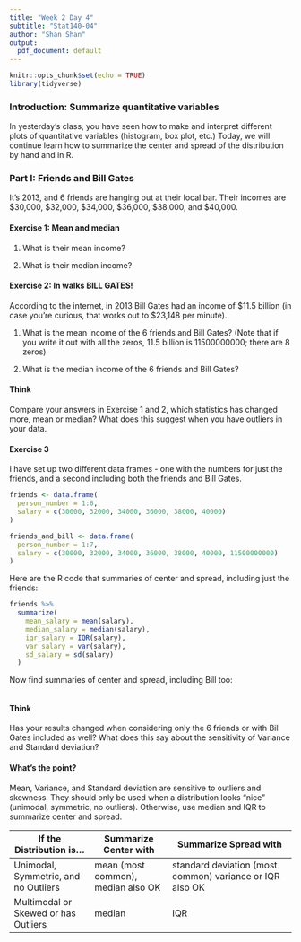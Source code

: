 ```yaml
---
title: "Week 2 Day 4"
subtitle: "Stat140-04"
author: "Shan Shan"
output:
  pdf_document: default
---
```


```r
knitr::opts_chunk$set(echo = TRUE)
library(tidyverse)
```

### Introduction: Summarize quantitative variables

In yesterday's class, you have seen how to make and interpret different plots of quantitative variables (histogram, box plot, etc.) Today, we will continue learn how to summarize the center and spread of the distribution by hand and in R.

### Part I: Friends and Bill Gates

It's 2013, and 6 friends are hanging out at their local bar. Their incomes are \$30,000, \$32,000, \$34,000, \$36,000, \$38,000, and \$40,000.

#### Exercise 1: Mean and median

(1) What is their mean income?

(2) What is their median income?

#### Exercise 2: In walks BILL GATES!

According to the internet, in 2013 Bill Gates had an income of \$11.5 billion (in case you're curious, that works out to \$23,148 per minute).

(1) What is the mean income of the 6 friends and Bill Gates? (Note that if you write it out with all the zeros, 11.5 billion is 11500000000; there are 8 zeros)

(2) What is the median income of the 6 friends and Bill Gates?

#### Think

Compare your answers in Exercise 1 and 2, which statistics has changed more, mean or median? What does this suggest when you have outliers in your data.

#### Exercise 3

I have set up two different data frames - one with the numbers for just the friends, and a second including both the friends and Bill Gates.

```r
friends <- data.frame(
  person_number = 1:6,
  salary = c(30000, 32000, 34000, 36000, 38000, 40000)
)

friends_and_bill <- data.frame(
  person_number = 1:7,
  salary = c(30000, 32000, 34000, 36000, 38000, 40000, 11500000000)
)
```

Here are the R code that summaries of center and spread, including just the friends:

```r
friends %>%
  summarize(
    mean_salary = mean(salary),
    median_salary = median(salary),
    iqr_salary = IQR(salary),
    var_salary = var(salary),
    sd_salary = sd(salary)
  )
```

Now find summaries of center and spread, including Bill too:

```r
```

#### Think

Has your results changed when considering only the 6 friends or with Bill Gates included as well? What does this say about the sensitivity of Variance and Standard deviation?

#### What's the point?

Mean, Variance, and Standard deviation are sensitive to outliers and skewness. They should only be used when a distribution looks "nice" (unimodal, symmetric, no outliers). Otherwise, use median and IQR to summarize center and spread.

| If the Distribution is...            | Summarize Center with              | Summarize Spread with                                    |
|--------------------------------------|------------------------------------|----------------------------------------------------------|
| Unimodal, Symmetric, and no Outliers | mean (most common), median also OK | standard deviation (most common) variance or IQR also OK |
| Multimodal or Skewed or has Outliers | median                             | IQR                                                      |
